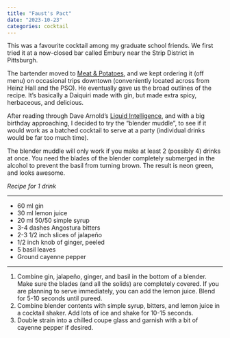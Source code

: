 ```yaml
---
title: "Faust's Pact"
date: "2023-10-23"
categories: cocktail
---
```


This was a favourite cocktail among my graduate school friends. We first
tried it at a now-closed bar called Embury near the Strip District in
Pittsburgh. 

The bartender moved to [Meat & Potatoes](https://meatandpotatoespgh.com), and we kept ordering it (off 
menu) on occasional trips downtown (conveniently located across from
Heinz Hall and the PSO). He eventually gave us the broad outlines of the
recipe. It's basically a Daiquiri made with gin, but made extra spicy,
herbaceous, and delicious.

After reading through Dave Arnold's [Liquid Intelligence](https://www.powells.com/book/liquid-intelligence-the-art-science-of-the-perfect-cocktail-9780393089035), and with a big birthday 
approaching, I decided to try the "blender muddle", to see if it would
work as a batched cocktail to serve at a party (individual drinks would
be far too much time).

The blender muddle will only work if you make at least 2 (possibly 4) 
drinks at once. You need the blades of the blender completely submerged in
the alcohol to prevent the basil from turning brown. The result is 
neon green, and looks awesome.

_Recipe for 1 drink_

---

- 60 ml gin
- 30 ml lemon juice
- 20 ml 50/50 simple syrup
- 3-4 dashes Angostura bitters
- 2-3 1/2 inch slices of jalapeño
- 1/2 inch knob of ginger, peeled
- 5 basil leaves
- Ground cayenne pepper

---

1. Combine gin, jalapeño, ginger, and basil in the bottom of a blender. 
Make sure the blades (and all the solids) are completely covered. If you
are planning to serve immediately, you can add the lemon juice. Blend for 
5-10 seconds until pureed.
1. Combine blender contents with simple syrup, bitters,
and lemon juice in a 
cocktail shaker. Add lots of ice and shake for 10-15 seconds.
1. Double strain into a chilled coupe glass and garnish with a bit of
cayenne pepper if desired.


